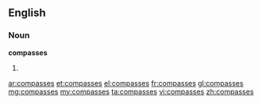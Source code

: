 ==English==

===Noun===
'''compasses'''

#{{plural of|compass}}

[[ar:compasses]]
[[et:compasses]]
[[el:compasses]]
[[fr:compasses]]
[[gl:compasses]]
[[mg:compasses]]
[[my:compasses]]
[[ta:compasses]]
[[vi:compasses]]
[[zh:compasses]]